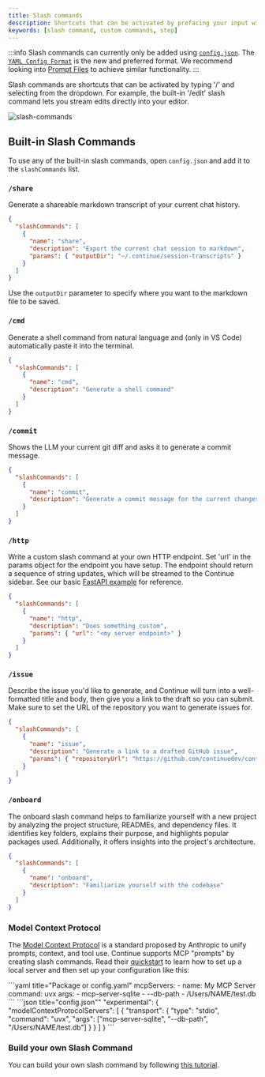 ```yaml
---
title: Slash commands
description: Shortcuts that can be activated by prefacing your input with '/'
keywords: [slash command, custom commands, step]
---
```



:::info
Slash commands can currently only be added using [`config.json`](../json-reference.md). The [`YAML Config Format`](../reference.md) is the new and preferred format. We recommend looking into [Prompt Files](../customize/deep-dives/prompt-files.md) to achieve similar functionality.
:::

Slash commands are shortcuts that can be activated by typing '/' and selecting from the dropdown. For example, the built-in '/edit' slash command lets you stream edits directly into your editor.

![slash-commands](/img/slash-commands.png)

## Built-in Slash Commands

To use any of the built-in slash commands, open `config.json` and add it to the `slashCommands` list.

### `/share`

Generate a shareable markdown transcript of your current chat history.

```json title="config.json""
{
  "slashCommands": [
    {
      "name": "share",
      "description": "Export the current chat session to markdown",
      "params": { "outputDir": "~/.continue/session-transcripts" }
    }
  ]
}
```

Use the `outputDir` parameter to specify where you want to the markdown file to be saved.

### `/cmd`

Generate a shell command from natural language and (only in VS Code) automatically paste it into the terminal.

```json title="config.json""
{
  "slashCommands": [
    {
      "name": "cmd",
      "description": "Generate a shell command"
    }
  ]
}
```

### `/commit`

Shows the LLM your current git diff and asks it to generate a commit message.

```json title="config.json""
{
  "slashCommands": [
    {
      "name": "commit",
      "description": "Generate a commit message for the current changes"
    }
  ]
}
```

### `/http`

Write a custom slash command at your own HTTP endpoint. Set 'url' in the params object for the endpoint you have setup. The endpoint should return a sequence of string updates, which will be streamed to the Continue sidebar. See our basic [FastAPI example](https://github.com/continuedev/continue/blob/74002369a5e435735b83278fb965e004ae38a97d/core/context/providers/context_provider_server.py#L34-L45) for reference.

```json title="config.json""
{
  "slashCommands": [
    {
      "name": "http",
      "description": "Does something custom",
      "params": { "url": "<my server endpoint>" }
    }
  ]
}
```

### `/issue`

Describe the issue you'd like to generate, and Continue will turn into a well-formatted title and body, then give you a link to the draft so you can submit. Make sure to set the URL of the repository you want to generate issues for.

```json title="config.json""
{
  "slashCommands": [
    {
      "name": "issue",
      "description": "Generate a link to a drafted GitHub issue",
      "params": { "repositoryUrl": "https://github.com/continuedev/continue" }
    }
  ]
}
```

### `/onboard`

The onboard slash command helps to familiarize yourself with a new project by analyzing the project structure, READMEs, and dependency files. It identifies key folders, explains their purpose, and highlights popular packages used. Additionally, it offers insights into the project's architecture.

```json title="config.json""
{
  "slashCommands": [
    {
      "name": "onboard",
      "description": "Familiarize yourself with the codebase"
    }
  ]
}
```

### Model Context Protocol

The [Model Context Protocol](https://modelcontextprotocol.io/introduction) is a standard proposed by Anthropic to unify prompts, context, and tool use. Continue supports MCP "prompts" by creating slash commands. Read their [quickstart](https://modelcontextprotocol.io/quickstart) to learn how to set up a local server and then set up your configuration like this:

<Tabs groupId="config-example">
  <TabItem value="yaml" label="YAML">
  ```yaml title="Package or config.yaml"
  mcpServers:
  - name: My MCP Server
    command: uvx
    args:
      - mcp-server-sqlite
      - --db-path
      - /Users/NAME/test.db
  ```
  </TabItem>
  <TabItem value="json" label="JSON">
  ```json title="config.json""
    "experimental": {
      "modelContextProtocolServers": [
        {
          "transport": {
            "type": "stdio",
            "command": "uvx",
            "args": ["mcp-server-sqlite", "--db-path", "/Users/NAME/test.db"]
          }  
        }
      ]
    }
  ```
  </TabItem>
</Tabs>

### Build your own Slash Command

You can build your own slash command by following [this tutorial](/customize/tutorials/build-your-own-slash-command).
